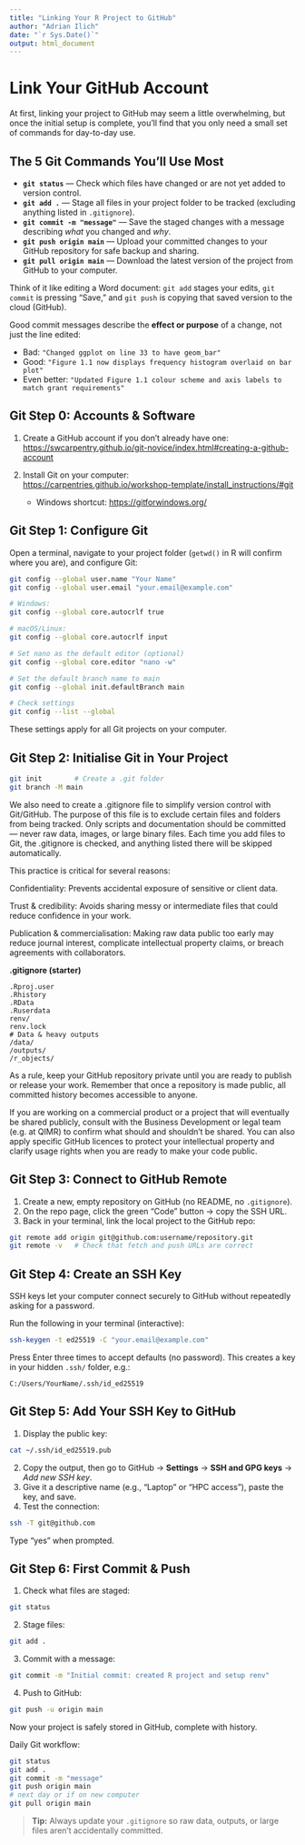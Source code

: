 ```yaml
---
title: "Linking Your R Project to GitHub"
author: "Adrian Ilich"
date: "`r Sys.Date()`"
output: html_document
---
```


# Link Your GitHub Account

At first, linking your project to GitHub may seem a little overwhelming, but once the initial setup is complete, you’ll find that you only need a small set of commands for day-to-day use.

## The 5 Git Commands You’ll Use Most

- **`git status`** — Check which files have changed or are not yet added to version control.  
- **`git add .`** — Stage all files in your project folder to be tracked (excluding anything listed in `.gitignore`).  
- **`git commit -m "message"`** — Save the staged changes with a message describing *what* you changed and *why*.  
- **`git push origin main`** — Upload your committed changes to your GitHub repository for safe backup and sharing.  
- **`git pull origin main`** — Download the latest version of the project from GitHub to your computer.  

Think of it like editing a Word document: `git add` stages your edits, `git commit` is pressing “Save,” and `git push` is copying that saved version to the cloud (GitHub).

Good commit messages describe the **effect or purpose** of a change, not just the line edited:

- Bad: `"Changed ggplot on line 33 to have geom_bar"`  
- Good: `"Figure 1.1 now displays frequency histogram overlaid on bar plot"`  
- Even better: `"Updated Figure 1.1 colour scheme and axis labels to match grant requirements"`  



## Git Step 0: Accounts & Software

1. Create a GitHub account if you don’t already have one:  
   <https://swcarpentry.github.io/git-novice/index.html#creating-a-github-account>  

2. Install Git on your computer:  
   <https://carpentries.github.io/workshop-template/install_instructions/#git>  

   - Windows shortcut: <https://gitforwindows.org/>  



## Git Step 1: Configure Git

Open a terminal, navigate to your project folder (`getwd()` in R will confirm where you are), and configure Git:

```bash
git config --global user.name "Your Name"
git config --global user.email "your.email@example.com"

# Windows:
git config --global core.autocrlf true

# macOS/Linux:
git config --global core.autocrlf input

# Set nano as the default editor (optional)
git config --global core.editor "nano -w"

# Set the default branch name to main
git config --global init.defaultBranch main

# Check settings
git config --list --global
```

These settings apply for all Git projects on your computer.



## Git Step 2: Initialise Git in Your Project

```bash
git init        # Create a .git folder
git branch -M main
```

We also need to create a .gitignore file to simplify version control with Git/GitHub. The purpose of this file is to exclude certain files and folders from being tracked. Only scripts and documentation should be committed — never raw data, images, or large binary files. Each time you add files to Git, the .gitignore is checked, and anything listed there will be skipped automatically.

This practice is critical for several reasons:

Confidentiality: Prevents accidental exposure of sensitive or client data.

Trust & credibility: Avoids sharing messy or intermediate files that could reduce confidence in your work.

Publication & commercialisation: Making raw data public too early may reduce journal interest, complicate intellectual property claims, or breach agreements with collaborators.

**.gitignore (starter)**
```text
.Rproj.user
.Rhistory
.RData
.Ruserdata
renv/
renv.lock
# Data & heavy outputs
/data/
/outputs/
/r_objects/
```

As a rule, keep your GitHub repository private until you are ready to publish or release your work. Remember that once a repository is made public, all committed history becomes accessible to anyone.

If you are working on a commercial product or a project that will eventually be shared publicly, consult with the Business Development or legal team (e.g. at QIMR) to confirm what should and shouldn’t be shared. You can also apply specific GitHub licences to protect your intellectual property and clarify usage rights when you are ready to make your code public.


## Git Step 3: Connect to GitHub Remote

1. Create a new, empty repository on GitHub (no README, no `.gitignore`).  
2. On the repo page, click the green “Code” button → copy the SSH URL.  
3. Back in your terminal, link the local project to the GitHub repo:

```bash
git remote add origin git@github.com:username/repository.git
git remote -v   # Check that fetch and push URLs are correct
```



## Git Step 4: Create an SSH Key

SSH keys let your computer connect securely to GitHub without repeatedly asking for a password.

Run the following in your terminal (interactive):

```bash
ssh-keygen -t ed25519 -C "your.email@example.com"
```

Press Enter three times to accept defaults (no password). This creates a key in your hidden `.ssh/` folder, e.g.:

```
C:/Users/YourName/.ssh/id_ed25519
```



## Git Step 5: Add Your SSH Key to GitHub

1. Display the public key:

```bash
cat ~/.ssh/id_ed25519.pub
```

2. Copy the output, then go to GitHub → **Settings** → **SSH and GPG keys** → *Add new SSH key*.  
3. Give it a descriptive name (e.g., “Laptop” or “HPC access”), paste the key, and save.  
4. Test the connection:

```bash
ssh -T git@github.com
```

Type “yes” when prompted.



## Git Step 6: First Commit & Push

1. Check what files are staged:  
```bash
git status
```

2. Stage files:  
```bash
git add .
```

3. Commit with a message:  
```bash
git commit -m "Initial commit: created R project and setup renv"
```

4. Push to GitHub:  
```bash
git push -u origin main
```

Now your project is safely stored in GitHub, complete with history.


Daily Git workflow:
```bash
git status
git add .
git commit -m "message"
git push origin main
# next day or if on new computer
git pull origin main
```





> **Tip:** Always update your `.gitignore` so raw data, outputs, or large files aren’t accidentally committed.


